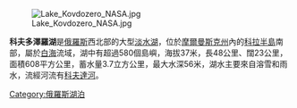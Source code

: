 {{Infobox lake
 | lake_name = 科夫多澤羅湖<br>Ковдозеро
 | image_lake = Собачья протока.jpg
 | caption_lake = 
 | image_bathymetry = 
 | caption_bathymetry = 
 | location = [[摩爾曼斯克州|摩爾曼斯克州]]
 | coords =  {{Coord|66.783|N|32|E|type:waterbody_region:RU|display=inline,title}}
 | type = 天然湖泊、[[水庫|水庫]]
 | inflow = 
 | outflow = 
 | catchment = 
 | basin_countries = {{RUS}}
 | length = 
 | width = 
 | area = 608 km²
 | depth = 
 | max-depth = 63 m
 | volume = 
 | residence_time = 
 | shore = 
 | elevation = 
 | islands = 
 | cities = 
 | frozen = 
}}
[[Image:Lake_Kovdozero_NASA.jpg|right]]


'''科夫多澤羅湖'''是[[俄羅斯|俄羅斯]]西北部的大型[[淡水湖|淡水湖]]，位於[[摩爾曼斯克州|摩爾曼斯克州]]內的[[科拉半島|科拉半島]]南部，屬於[[白海|白海]]流域，湖中有超過580個島嶼，海拔37米，長48公里、闊23公里，面積608平方公里，蓄水量3.7立方公里，最大水深56米，湖水主要來自溶雪和雨水，流經河流有[[科夫達河|科夫達河]]。


[[Category:俄羅斯湖泊|Category:俄羅斯湖泊]]

{{Russia-geo-stub}}